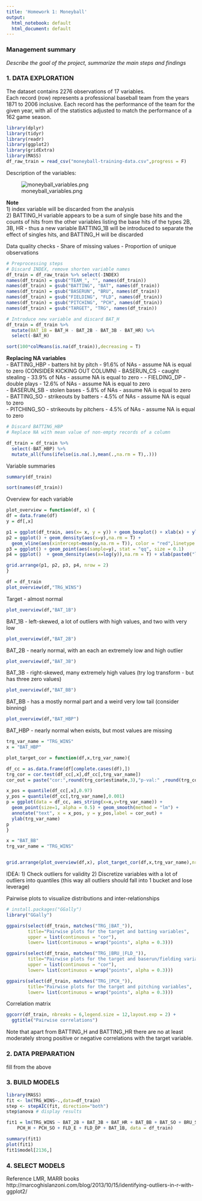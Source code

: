 ```yaml
---
title: 'Homework 1: Moneyball'
output:
  html_notebook: default
  html_document: default
---
```


### Management summary

*Describe the goal of the project, summarize the main steps and findings*

### 1. DATA EXPLORATION 

The dataset contains 2276 observations of 17 variables.  
Each record (row) represents a professional baseball team from the years 1871 to 2006 inclusive. Each record has the performance of the team for the given year, with all of the statistics adjusted to match the performance of a 162 game season.

```r
library(dplyr)
library(tidyr)
library(readr)
library(ggplot2)
library(gridExtra)
library(MASS)
df_raw_train = read_csv("moneyball-training-data.csv",progress = F) 
```

Description of the variables:

![moneyball_variables.png]()

**Note**  
1) index variable will be discarded from the analysis  
2) BATTING_H variable appears to be a sum of single base hits and the counts of hits from the other variables listing the base hits of the types 2B, 3B, HR - thus a new variable BATTING_1B will be introduced to separate the effect of singles hits, and BATTING_H will be discarded


Data quality checks
- Share of missing values
- Proportion of unique observations

```r
# Preprocessing steps
# Discard INDEX, remove shorten variable names
df_train = df_raw_train %>% select(-INDEX)
names(df_train) = gsub("TEAM_", "", names(df_train))
names(df_train) = gsub("BATTING", "BAT", names(df_train))
names(df_train) = gsub("BASERUN", "BRU", names(df_train))
names(df_train) = gsub("FIELDING", "FLD", names(df_train))
names(df_train) = gsub("PITCHING", "PCH", names(df_train))
names(df_train) = gsub("TARGET", "TRG", names(df_train))

# Introduce new variable and discard BAT_H
df_train = df_train %>%
  mutate(BAT_1B = BAT_H - BAT_2B - BAT_3B - BAT_HR) %>% 
  select(-BAT_H)

sort(100*colMeans(is.na(df_train)),decreasing = T)
```

**Replacing NA variables**  
- BATTING_HBP -  batters hit by pitch - 91.6% of NAs - assume NA is equal to zero   (CONSIDER KICKING OUT COLUMN)
- BASERUN_CS - caught stealing - 33.9% of NAs - assume NA is equal to zero  - 
- FIELDING_DP - double plays - 12.6% of NAs - assume NA is equal to zero  
- BASERUN_SB -  stolen bases - 5.8% of NAs - assume NA is equal to zero  
- BATTING_SO - strikeouts by batters - 4.5% of NAs - assume NA is equal to zero  
- PITCHING_SO - strikeouts by pitchers - 4.5% of NAs - assume NA is equal to zero  
  
```r
# Discard BATTING_HBP
# Replace NA with mean value of non-empty records of a column

df_train = df_train %>% 
  select(-BAT_HBP) %>% 
  mutate_all(funs(ifelse(is.na(.),mean(.,na.rm = T),.)))
```


Variable summaries

```r
summary(df_train)
```

```r
sort(names(df_train))
```


Overview for each variable

```r

plot_overview = function(df, x) {
df = data.frame(df)
y = df[,x]

p1 = ggplot(df_train, aes(x= x, y = y)) + geom_boxplot() + xlab(x) + ylab("value")  
p2 = ggplot() + geom_density(aes(x=y),na.rm = T) + 
  geom_vline(aes(xintercept=mean(y,na.rm = T)), color = "red",linetype = 2) + xlab(x)
p3 = ggplot() + geom_point(aes(sample=y), stat = "qq", size = 0.1)
p4 = ggplot()  + geom_density(aes(x=log(y)),na.rm = T) + xlab(paste0("log(",x,")"))

grid.arrange(p1, p2, p3, p4, nrow = 2)
}

df = df_train
plot_overview(df,"TRG_WINS")

```

Target - almost normal

```r
plot_overview(df,"BAT_1B")
```
BAT_1B - left-skewed, a lot of outliers with high values, and two with very low

```r
plot_overview(df,"BAT_2B")
```
BAT_2B - nearly normal, with an each an extremely low and high outlier

```r
plot_overview(df,"BAT_3B")
```
BAT_3B - right-skewed, many extremely high values (try log transform - but has three zero values)

```r
plot_overview(df,"BAT_BB")
```
BAT_BB - has a mostly normal part and a weird very low tail (consider binning)

```r
plot_overview(df,"BAT_HBP")
```
BAT_HBP - nearly normal when exists, but most values are missing

```r


trg_var_name = "TRG_WINS"
x = "BAT_HBP"

plot_target_cor = function(df,x,trg_var_name){

df_cc = as.data.frame(df[complete.cases(df),]) 
trg_cor = cor.test(df_cc[,x],df_cc[,trg_var_name])
cor_out = paste("cor:",round(trg_cor$estimate,3),"p-val:" ,round(trg_cor$p.value,3))

x_pos = quantile(df_cc[,x],0.97)
y_pos = quantile(df_cc[,trg_var_name],0.001)
p = ggplot(data = df_cc, aes_string(x=x,y=trg_var_name)) +
  geom_point(size=1, alpha = 0.5) + geom_smooth(method = "lm") +
  annotate("text", x = x_pos, y = y_pos,label = cor_out) +
  ylab(trg_var_name)
p
}
```

```r
x = "BAT_BB"
trg_var_name = "TRG_WINS"


grid.arrange(plot_overview(df,x), plot_target_cor(df,x,trg_var_name),nrow = 2,heights=c(6,6))
```


IDEA:
1) Check outliers for validity
2) Discretize variables with a lot of outliers into quantiles (this way all outliers should fall into 1 bucket and lose leverage)

Pairwise plots to visualize distributions and inter-relationships

```r
# install.packages("GGally")
library("GGally")

ggpairs(select(df_train, matches("TRG_|BAT_")),
        title="Pairwise plots for the target and batting variables",
        upper = list(continuous = "cor"),
        lower= list(continuous = wrap("points", alpha = 0.3)))
```

```r
ggpairs(select(df_train, matches("TRG_|BRU_|FLD_")),
        title="Pairwise plots for the target and baserun/fielding variables",
        upper = list(continuous = "cor"),
        lower= list(continuous = wrap("points", alpha = 0.3)))
```

```r
ggpairs(select(df_train, matches("TRG_|PCH_")),
        title="Pairwise plots for the target and pitching variables",
        lower= list(continuous = wrap("points", alpha = 0.3)))
```

Correlation matrix

```r
ggcorr(df_train, nbreaks = 6,legend.size = 12,layout.exp = 2) + 
  ggtitle("Pairwise correlations")
```
Note that apart from BATTING_H and BATTING_HR there are no at least moderately strong positive or negative correlations with the target variable.

### 2. DATA PREPARATION 

fill from the above

### 3. BUILD MODELS 

```r
library(MASS)
fit <- lm(TRG_WINS~.,data=df_train)
step <- stepAIC(fit, direction="both")
step$anova # display results

```

```r
fit1 = lm(TRG_WINS ~ BAT_2B + BAT_3B + BAT_HR + BAT_BB + BAT_SO + BRU_SB + 
    PCH_H + PCH_SO + FLD_E + FLD_DP + BAT_1B, data = df_train)

summary(fit1)
plot(fit1)
fit1$model[2136,]
```


### 4. SELECT MODELS


Reference
LMR, MARR books
http://marcoghislanzoni.com/blog/2013/10/15/identifying-outliers-in-r-with-ggplot2/ 
